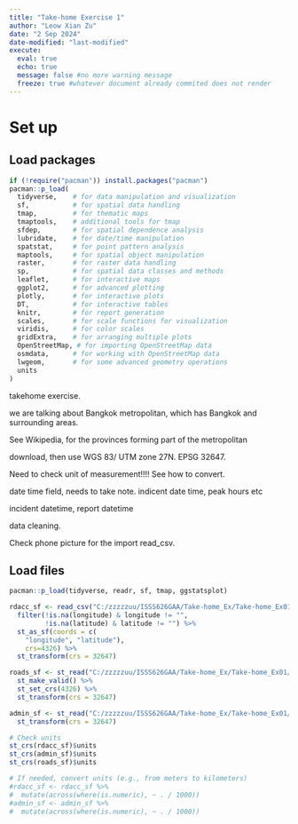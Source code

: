 ```yaml
---
title: "Take-home Exercise 1"
author: "Leow Xian Zu"
date: "2 Sep 2024"
date-modified: "last-modified"
execute:
  eval: true
  echo: true 
  message: false #no more warning message
  freeze: true #whatever document already commited does not render
---
```


# Set up

## Load packages

```r

if (!require("pacman")) install.packages("pacman")
pacman::p_load(
  tidyverse,    # for data manipulation and visualization
  sf,           # for spatial data handling
  tmap,         # for thematic maps
  tmaptools,    # additional tools for tmap
  sfdep,        # for spatial dependence analysis
  lubridate,    # for date/time manipulation
  spatstat,     # for point pattern analysis
  maptools,     # for spatial object manipulation
  raster,       # for raster data handling
  sp,           # for spatial data classes and methods
  leaflet,      # for interactive maps
  ggplot2,      # for advanced plotting
  plotly,       # for interactive plots
  DT,           # for interactive tables
  knitr,        # for report generation
  scales,       # for scale functions for visualization
  viridis,      # for color scales
  gridExtra,    # for arranging multiple plots
  OpenStreetMap, # for importing OpenStreetMap data
  osmdata,      # for working with OpenStreetMap data
  lwgeom,       # for some advanced geometry operations
  units
)
```

takehome exercise.

we are talking about Bangkok metropolitan, which has Bangkok and surrounding areas.

See Wikipedia, for the provinces forming part of the metropolitan

download, then use WGS 83/ UTM zone 27N. EPSG 32647.

Need to check unit of measurement!!!! See how to convert.

date time field, needs to take note. indicent date time, peak hours etc

incident datetime, report datetime

data cleaning.

Check phone picture for the import read_csv.

## Load files

```r
pacman::p_load(tidyverse, readr, sf, tmap, ggstatsplot)

rdacc_sf <- read_csv("C:/zzzzzuu/ISSS626GAA/Take-home_Ex/Take-home_Ex01/data/thai_road_accident_2019_2022.csv") %>%
  filter(!is.na(longitude) & longitude != "",
         !is.na(latitude) & latitude != "") %>%
  st_as_sf(coords = c(
    "longitude", "latitude"),
    crs=4326) %>%
  st_transform(crs = 32647)

roads_sf <- st_read("C:/zzzzzuu/ISSS626GAA/Take-home_Ex/Take-home_Ex01/data/hotosm_tha_roads_lines_shp.shp") %>%
  st_make_valid() %>%
  st_set_crs(4326) %>%
  st_transform(crs = 32647)
```

```r
admin_sf <- st_read("C:/zzzzzuu/ISSS626GAA/Take-home_Ex/Take-home_Ex01/data/tha_admbndp_admALL_rtsd_itos_20220121.shp") %>%
  st_transform(crs = 32647)
```

```r
# Check units
st_crs(rdacc_sf)$units
st_crs(admin_sf)$units
st_crs(roads_sf)$units

# If needed, convert units (e.g., from meters to kilometers)
#rdacc_sf <- rdacc_sf %>%
#  mutate(across(where(is.numeric), ~ . / 1000))
#admin_sf <- admin_sf %>%
#  mutate(across(where(is.numeric), ~ . / 1000))
```
